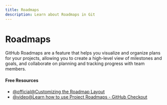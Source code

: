 ```yaml
---
title: Roadmaps
description: Learn about Roadmaps in Git
---
```


# Roadmaps

GitHub Roadmaps are a feature that helps you visualize and organize plans for your projects, allowing you to create a high-level view of milestones and goals, and collaborate on planning and tracking progress with team members.

#### Free Resources

- [@official@Customizing the Roadmap Layout](https://docs.github.com/en/issues/planning-and-tracking-with-projects/customizing-views-in-your-project/customizing-the-roadmap-layout)
- [@video@Learn how to use Project Roadmaps - GitHub Checkout](https://www.youtube.com/watch?v=D80u__nYYWw)
